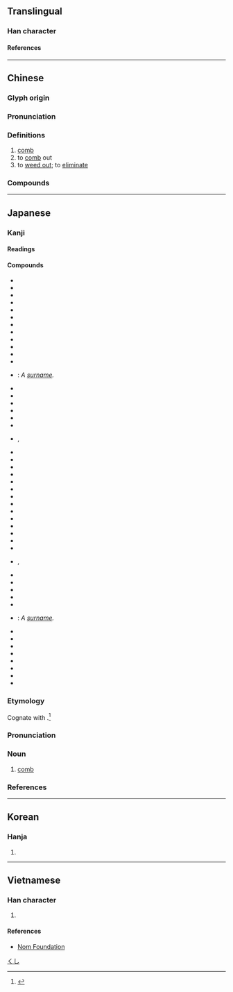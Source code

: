 {{also|栉}}
{{character info/new}}
{{character info|0x2F8ED}}
==Translingual==

===Han character===
{{Han char|rn=75|rad=木|as=15|sn=19|four=48927|canj=DHAL|ids=⿰木節}}

====References====
{{Han ref|kx=0560.240|dkj=15817|dj=0949.210|hdz=21302.080|uh=6ADB}}

----

==Chinese==
{{zh-forms|s=栉}}

===Glyph origin===
{{Han etym}}

===Pronunciation===
{{zh-pron
|m=櫛
|c=zit3
|mn=ml:chit/qz,tw,xm,zz:sat
|mn_note=chit - literary; sat - vernacular
|mc=y
|oc=y
|ma=
|cat=n,v
}}

===Definitions===
{{zh-hanzi}}

# [[comb]]
# to [[comb]] out
# to [[weed out]]; to [[eliminate]]

===Compounds===
{{zh-der|不櫛進士|侍巾櫛|執巾櫛|巾櫛|櫛垢爬癢|櫛工|櫛櫛|櫛次鱗比|櫛比|櫛比鱗差|櫛比鱗次|櫛沐|櫛風沐雨|櫛髮工|沐雨櫛風|爬櫛|盥櫛|篦櫛|象櫛|風櫛雨沐|鱗次櫛比}}

----

==Japanese==

===Kanji===
{{ja-kanji|rs=木15}}

====Readings====
{{ja-readings
|goon=しち
|kanon=しつ
|kun=くし-, くしけず-る
}}

====Compounds====
{{der-top3|Compounds}}
* {{ja-r|朝日櫛|あさひぐし}}
* {{ja-r|粗櫛|あらぐし}}
* {{ja-r|馬櫛|うまぐし}}
* {{ja-r|於六櫛|おろくぐし}}
* {{ja-r|形見の櫛|かたみ の くし}}
* {{ja-r|櫛占|くしうら}}
* {{ja-r|櫛置き|くしおき}}
* {{ja-r|櫛押さえ|くしおさえ}}
* {{ja-r|櫛形|くしがた}}
* {{ja-r|櫛巾|くしきん}}
* {{ja-r|櫛水母|くしくらげ}}
* {{ja-r|櫛笥|くしげ}}
* {{ja-r|櫛田|^くしだ}}: ''A [[surname]].''
* {{ja-r|櫛道具|くしどうぐ}}
* {{ja-r|櫛の歯が欠けたよう|くし の は が かけた よう}}
* {{ja-r|櫛の歯の如し|くし の は の ごとし}}
* {{ja-r|櫛の歯を挽く|くし の は を ひく}}
* {{ja-r|櫛箱|くしばこ}}
* {{ja-r|櫛払い|くしはらい}}
* {{ja-r|櫛引き|くしひき}}, {{ja-r|櫛挽き|くしひき}}
* {{ja-r|櫛巻き|くしまき}}
* {{ja-r|櫛目|くしめ}}
* {{ja-r|源氏%物%語%玉の小%櫛|^げんじ% ^もの%がたり% ^たま の ^お%くじ}}
* {{ja-r|源内櫛|げんないぐし}}
* {{ja-r|挿し櫛|さしぐし}}
* {{ja-r|櫛比|しっぴ}}
* {{ja-r|櫛風%沐%雨|しっぷう%もく%う}}
* {{ja-r|梳き櫛|すきぐし}}
* {{ja-r|月%形%櫛|つき%がた%ぐし}}
* {{ja-r|筑%紫%櫛|つく%し%ぐし}}
* {{ja-r|黄楊%櫛|つげ%ぐし}}
* {{ja-r|手%櫛|て%ぐし}}
* {{ja-r|唐%櫛|とう%ぐし}}
* {{ja-r|解き櫛|ときぐし}}
* {{ja-r|投げ櫛|なげぐし}}, {{ja-r|擲げ櫛|なげぐし}}
* {{ja-r|撫で付け櫛|なでつけぐし}}
* {{ja-r|二枚櫛|にまいぐし}}
* {{ja-r|塗り櫛|ぬりぐし}}
* {{ja-r|花%櫛|はな%ぐし}}
* {{ja-r|額%櫛|ひたい%ぐし}}
* {{ja-r|平%櫛|^ひら%くし}}: ''A [[surname]].''
* {{ja-r|鬢%櫛|びん%ぐし}}
* {{ja-r|二つ櫛|ふたつぐし}}
* {{ja-r|法師の櫛%貯え|ほうし の くし%だくわえ}}
* {{ja-r|真%櫛|ま%くし}}
* {{ja-r|水%櫛|みず%ぐし}}
* {{ja-r|有櫛%動物|ゆうしつ%どうぶつ}}
* {{ja-r|横%櫛|よこ%ぐし}}
* {{ja-r|別れの櫛|わかれ の くし}}
{{der-bottom}}

{{wikipedia|lang=ja}}
{{ja-kanjitab|くし|yomi=k}}

===Etymology===
Cognate with {{m|ja|串|tr=kushi||skewer}}.<ref name="DJS">{{R:Daijisen}}</ref>

===Pronunciation===
{{ja-pron|yomi=k|くし|acc=2|dev=1|acc_ref=DJR,NHK}}

===Noun===
{{ja-noun|くし}}

# [[comb]]

===References===
<references/>

[[Category:ja:Hair|くし]]

----

==Korean==

===Hanja===
{{ko-hanja|즐}}

# {{rfdef|ko|sort=木15}}

----

==Vietnamese==

===Han character===
{{vi-readings|rs=木15|reading=trất}}

# {{rfdef|vi|sort=木15}}

====References====
* [http://nomfoundation.org/common/nom_details.php?codepoint=6adb Nom Foundation]